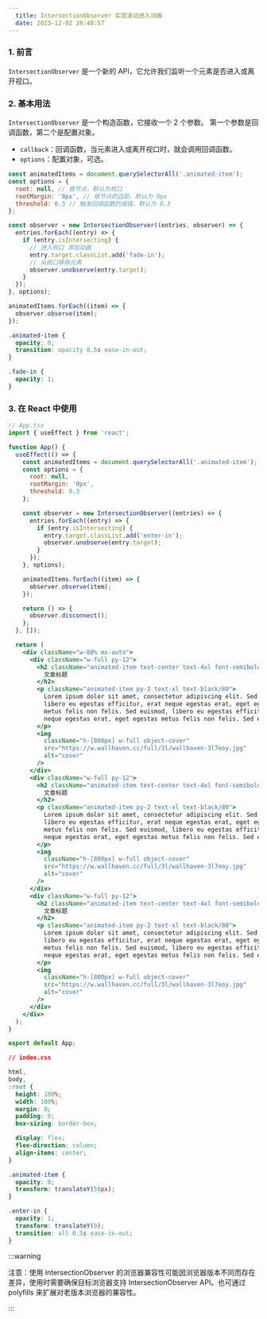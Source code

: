 ```yaml
---
  title: IntersectionObserver 实现滚动进入动画
  date: 2023-12-02 20:48:57
---
```


<LinkCard
  title="IntersectionObserver实现滚动进入动画"
  href="https://github.com/cullyfung/blog-demo/tree/main/packages/enter-in-scroll-animation"
  image="https://w.wallhaven.cc/full/3l/wallhaven-3l7eoy.jpg"
/>

### 1. 前言

`IntersectionObserver` 是一个新的 API，它允许我们监听一个元素是否进入或离开视口。

### 2. 基本用法

`IntersectionObserver` 是一个构造函数，它接收一个 2 个参数。 第一个参数是回调函数，第二个是配置对象。

- `callback`：回调函数，当元素进入或离开视口时，就会调用回调函数。
- `options`：配置对象，可选。

```js
const animatedItems = document.querySelectorAll('.animated-item');
const options = {
  root: null, // 根节点，默认为视口
  rootMargin: '0px', // 根节点的边距，默认为 0px
  threshold: 0.3 // 触发回调函数的阈值，默认为 0.3
};

const observer = new IntersectionObserver((entries, observer) => {
  entries.forEach((entry) => {
    if (entry.isIntersecting) {
      // 进入视口 添加动画
      entry.target.classList.add('fade-in');
      // 从视口移除元素
      observer.unobserve(entry.target);
    }
  });
}, options);

animatedItems.forEach((item) => {
  observer.observe(item);
});
```

```css
.animated-item {
  opacity: 0;
  transition: opacity 0.5s ease-in-out;
}

.fade-in {
  opacity: 1;
}
```

### 3. 在 React 中使用

```jsx
// App.tsx
import { useEffect } from 'react';

function App() {
  useEffect(() => {
    const animatedItems = document.querySelectorAll('.animated-item');
    const options = {
      root: null,
      rootMargin: '0px',
      threshold: 0.3
    };

    const observer = new IntersectionObserver((entries) => {
      entries.forEach((entry) => {
        if (entry.isIntersecting) {
          entry.target.classList.add('enter-in');
          observer.unobserve(entry.target);
        }
      });
    }, options);

    animatedItems.forEach((item) => {
      observer.observe(item);
    });

    return () => {
      observer.disconnect();
    };
  }, []);

  return (
    <div className="w-80% mx-auto">
      <div className="w-full py-12">
        <h2 className="animated-item text-center text-4xl font-semibold">
          文章标题
        </h2>
        <p className="animated-item py-2 text-xl text-black/80">
          Lorem ipsum dolor sit amet, consectetur adipiscing elit. Sed euismod,
          libero eu egestas efficitur, erat neque egestas erat, eget egestas
          metus felis non felis. Sed euismod, libero eu egestas efficitur, erat
          neque egestas erat, eget egestas metus felis non felis. Sed euismod,
        </p>
        <img
          className="h-[800px] w-full object-cover"
          src="https://w.wallhaven.cc/full/3l/wallhaven-3l7eoy.jpg"
          alt="cover"
        />
      </div>
      <div className="w-full py-12">
        <h2 className="animated-item text-center text-4xl font-semibold">
          文章标题
        </h2>
        <p className="animated-item py-2 text-xl text-black/80">
          Lorem ipsum dolor sit amet, consectetur adipiscing elit. Sed euismod,
          libero eu egestas efficitur, erat neque egestas erat, eget egestas
          metus felis non felis. Sed euismod, libero eu egestas efficitur, erat
          neque egestas erat, eget egestas metus felis non felis. Sed euismod,
        </p>
        <img
          className="h-[800px] w-full object-cover"
          src="https://w.wallhaven.cc/full/3l/wallhaven-3l7eoy.jpg"
          alt="cover"
        />
      </div>
      <div className="w-full py-12">
        <h2 className="animated-item text-center text-4xl font-semibold">
          文章标题
        </h2>
        <p className="animated-item py-2 text-xl text-black/80">
          Lorem ipsum dolor sit amet, consectetur adipiscing elit. Sed euismod,
          libero eu egestas efficitur, erat neque egestas erat, eget egestas
          metus felis non felis. Sed euismod, libero eu egestas efficitur, erat
          neque egestas erat, eget egestas metus felis non felis. Sed euismod,
        </p>
        <img
          className="h-[800px] w-full object-cover"
          src="https://w.wallhaven.cc/full/3l/wallhaven-3l7eoy.jpg"
          alt="cover"
        />
      </div>
    </div>
  );
}

export default App;
```

```css
// index.css

html,
body,
:root {
  height: 100%;
  width: 100%;
  margin: 0;
  padding: 0;
  box-sizing: border-box;

  display: flex;
  flex-direction: column;
  align-items: center;
}

.animated-item {
  opacity: 0;
  transform: translateY(50px);
}

.enter-in {
  opacity: 1;
  transform: translateY(0);
  transition: all 0.5s ease-in-out;
}
```

:::warning

注意：使用 IntersectionObserver 的浏览器兼容性可能因浏览器版本不同而存在差异，使用时需要确保目标浏览器支持 IntersectionObserver API。也可通过 polyfills 来扩展对老版本浏览器的兼容性。

:::
